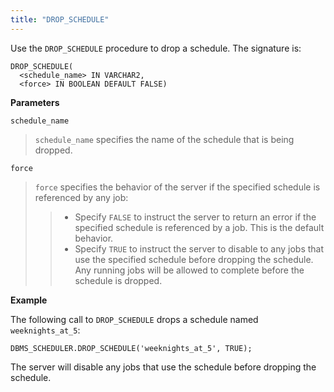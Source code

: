 ```yaml
---
title: "DROP_SCHEDULE"
---
```


Use the `DROP_SCHEDULE` procedure to drop a schedule. The signature is:

```
DROP_SCHEDULE(
  <schedule_name> IN VARCHAR2,
  <force> IN BOOLEAN DEFAULT FALSE)
```

**Parameters**

`schedule_name`

> `schedule_name` specifies the name of the schedule that is being dropped.

`force`

> `force` specifies the behavior of the server if the specified schedule is referenced by any job:
>
> > -   Specify `FALSE` to instruct the server to return an error if the specified schedule is referenced by a job. This is the default behavior.
> > -   Specify `TRUE` to instruct the server to disable to any jobs that use the specified schedule before dropping the schedule. Any running jobs will be allowed to complete before the schedule is dropped.

**Example**

The following call to `DROP_SCHEDULE` drops a schedule named `weeknights_at_5`:

```
DBMS_SCHEDULER.DROP_SCHEDULE('weeknights_at_5', TRUE);
```

The server will disable any jobs that use the schedule before dropping the schedule.
